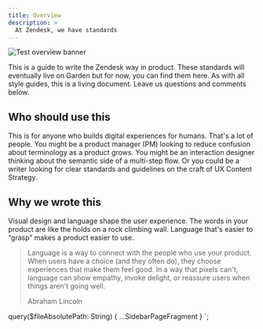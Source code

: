 ```yaml
---
title: Overview
description: >
  At Zendesk, we have standards
---
```


![Test overview banner](abstract:spacing-1-2x.png)

This is a guide to write the Zendesk way in product. These standards will eventually live on Garden
but for now, you can find them here. As with all style guides, this is a living document. Leave us
questions and comments below.

## Who should use this

This is for anyone who builds digital experiences for humans. That's a lot of people.
You might be a product manager (PM) looking to reduce confusion about terminology as a product grows.
You might be an interaction designer thinking about the semantic side of a multi-step flow.
Or you could be a writer looking for clear standards and guidelines on the craft of UX Content Strategy.

## Why we wrote this

Visual design and language shape the user experience. The words in your product are like the holds
on a rock climbing wall. Language that's easier to “grasp” makes a product easier to use.

> Language is a way to connect with the people who use your product. When users have a choice (and
> they often do), they choose experiences that make them feel good. In a way that pixels can't,
> language can show empathy, invoke delight, or reassure users when things aren't going well.
>
> Abraham Lincoln


  query($fileAbsolutePath: String) {
    ...SidebarPageFragment
  }
`;
